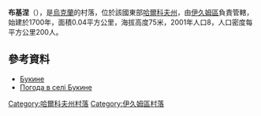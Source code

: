 {{coord|49|7|53|N|37|23|34|E|scale:100000_region:UA|display=title}}

'''布基涅'''（{{lang-uk|Букине}}），是[[烏克蘭|烏克蘭]]的村落，位於該國東部[[哈爾科夫州|哈爾科夫州]]，由[[伊久姆區|伊久姆區]]負責管轄，始建於1700年，面積0.04平方公里，海拔高度75米，2001年人口8，人口密度每平方公里200人。

==參考資料==
*[http://w1.c1.rada.gov.ua/pls/z7502/A005?rdat1=09.01.2009&rf7571=33301 Букине]{{dead link|date=2017年12月 |bot=InternetArchiveBot |fix-attempted=yes }}
* [http://weather.in.ua/ua/har'kovskaja/2269 Погода в селі Букине] {{Wayback|url=http://weather.in.ua/ua/har'kovskaja/2269 |date=20160323022340 }}

{{DEFAULTSORT:Букине}}
[[Category:哈爾科夫州村落|Category:哈爾科夫州村落]]
[[Category:伊久姆區村落|Category:伊久姆區村落]]


{{Kharkiv-geo-stub}}